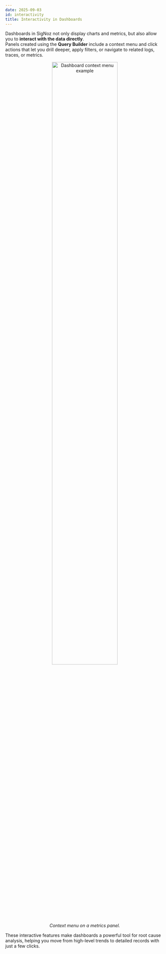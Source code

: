 ```yaml
---
date: 2025-09-03
id: interactivity
title: Interactivity in Dashboards
---
```


Dashboards in SigNoz not only display charts and metrics, but also allow you to **interact with the data directly**.  
Panels created using the **Query Builder** include a context menu and click actions that let you drill deeper, apply filters, or navigate to related logs, traces, or metrics. 

<figure data-zoomable align='center'>
    <img src="/img/docs/dashboards/interactivity/context-menu.png" width="70%" alt="Dashboard context menu example"/>
    <figcaption><i>Context menu on a metrics panel.</i></figcaption>
</figure>

These interactive features make dashboards a powerful tool for root cause analysis, helping you move from high-level trends to detailed records with just a few clicks.  

<DocCardContainer>

<DocCard
    title="📄️ View in Logs/Traces"
    description="Open the underlying raw data related to a chart value or table cell"
    href="/docs/dashboards/interactivity/view-in-logs-traces/"
/>

<DocCard
    title="📄️ Breakout by"
    description="Re-group or drill deeper into a selection by another attribute"
    href="/docs/dashboards/interactivity/breakout-by/"
/>

<DocCard
    title="📄️ Context Links"
    description="Configure custom links from panels to explorers, dashboards, or external systems"
    href="/docs/dashboards/interactivity/context-links/"
/>

<DocCard
    title="📄️ Cross-filtering"
    description="Click values in one panel to apply them as filters across the whole dashboard"
    href="/docs/dashboards/interactivity/cross-filtering/"
/>

<DocCard
    title="📄️ Filter in Tables"
    description="Apply filters directly from table cells to quickly narrow results without editing queries"
    href="/docs/dashboards/interactivity/filter-in-tables/"
/>

</DocCardContainer>
